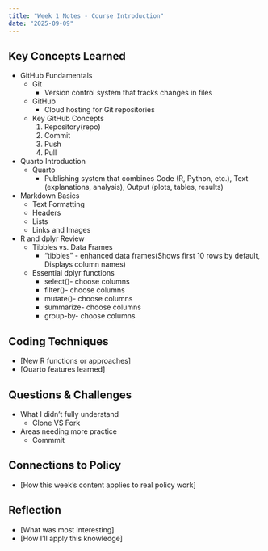 ```yaml
---
title: "Week 1 Notes - Course Introduction"
date: "2025-09-09"
---
```


## Key Concepts Learned
- GitHub Fundamentals
  - Git
    - Version control system that tracks changes in files
  - GitHub
    - Cloud hosting for Git repositories
  - Key GitHub Concepts
    1. Repository(repo)
    2. Commit
    3. Push
    4. Pull
- Quarto Introduction
  - Quarto
    - Publishing system that combines Code (R, Python, etc.), Text (explanations, analysis), Output (plots, tables, results)
- Markdown Basics
  - Text Formatting
  - Headers
  - Lists
  - Links and Images
- R and dplyr Review
  - Tibbles vs. Data Frames
    - “tibbles” - enhanced data frames(Shows first 10 rows by default, Displays column names)
  - Essential dplyr functions
    - select()- choose columns
    - filter()- choose columns
    - mutate()- choose columns
    - summarize- choose columns
    - group-by- choose columns

## Coding Techniques
- [New R functions or approaches]
- [Quarto features learned]

## Questions & Challenges
- What I didn't fully understand
  - Clone VS Fork
- Areas needing more practice
  - Commmit

## Connections to Policy
- [How this week's content applies to real policy work]

## Reflection
- [What was most interesting]
- [How I'll apply this knowledge]
